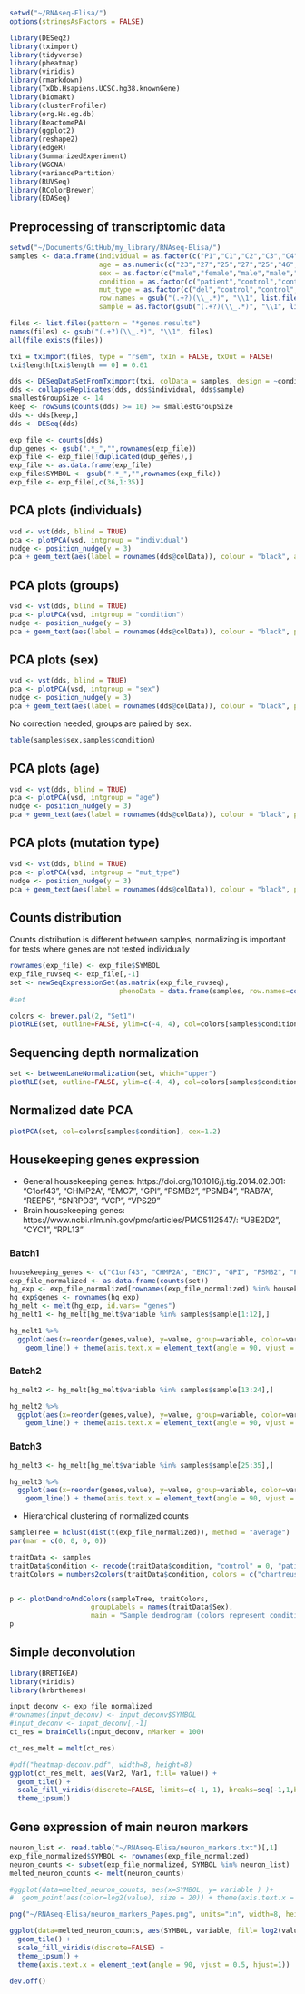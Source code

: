 ```r
setwd("~/RNAseq-Elisa/")
options(stringsAsFactors = FALSE)

library(DESeq2)
library(tximport)
library(tidyverse)
library(pheatmap)
library(viridis)
library(rmarkdown)
library(TxDb.Hsapiens.UCSC.hg38.knownGene)
library(biomaRt)
library(clusterProfiler)
library(org.Hs.eg.db)
library(ReactomePA)
library(ggplot2)
library(reshape2)
library(edgeR)
library(SummarizedExperiment)
library(WGCNA)
library(variancePartition)
library(RUVSeq)
library(RColorBrewer)
library(EDASeq)
```

## Preprocessing of transcriptomic data

```r
setwd("~/Documents/GitHub/my_library/RNAseq-Elisa/")
samples <- data.frame(individual = as.factor(c("P1","C1","C2","C3","C4","C5","C6","C7","Ed1","P1","P2","P4","P4","P5","P6","P8","P9","P11","P12","P14","C1","C2","P5","C3","C4","C5","C6","C7","Ed1","P6","P8","P9","P11","P12","P14")), 
                      age = as.numeric(c("23","27","25","27","25","46","50","9","25","23","14","10","10","5","39","4","10","29","7","17","27","25","5","27","25","46","50","9","25","39","4","10","29","7","17")),
                      sex = as.factor(c("male","female","male","male","female","female","male","male","female","male","female","female","female","male","male","female","male","female","female","male","female","male","male","male","female","female","male","male","female","male","female","male","female","female","male")), 
                      condition = as.factor(c("patient","control","control","control","control","control","control","control","patient","patient","patient","patient","patient","patient","patient","patient","patient","patient","patient","patient","control","control","patient","control","control","control","control","control","patient","patient","patient","patient","patient","patient","patient")),
                      mut_type = as.factor(c("del","control","control","control","control","control","control","control","point","del","del","del","del","del","del","del","del","point","point","point","control","control","del","control","control","control","control","control","point","del","del","del","point","point","point")),
                      row.names = gsub("(.+?)(\\_.*)", "\\1", list.files(pattern = "*genes.results")),
                      sample = as.factor(gsub("(.+?)(\\_.*)", "\\1", list.files(pattern = "*genes.results"))))

files <- list.files(pattern = "*genes.results")
names(files) <- gsub("(.+?)(\\_.*)", "\\1", files)
all(file.exists(files))

txi = tximport(files, type = "rsem", txIn = FALSE, txOut = FALSE)
txi$length[txi$length == 0] = 0.01

dds <- DESeqDataSetFromTximport(txi, colData = samples, design = ~condition)
dds <- collapseReplicates(dds, dds$individual, dds$sample)
smallestGroupSize <- 14
keep <- rowSums(counts(dds) >= 10) >= smallestGroupSize
dds <- dds[keep,]
dds <- DESeq(dds)

exp_file <- counts(dds)
dup_genes <- gsub(".*_","",rownames(exp_file))
exp_file <- exp_file[!duplicated(dup_genes),]
exp_file <- as.data.frame(exp_file)
exp_file$SYMBOL <- gsub(".*_","",rownames(exp_file))
exp_file <- exp_file[,c(36,1:35)]
```

## PCA plots (individuals)

```r
vsd <- vst(dds, blind = TRUE)
pca <- plotPCA(vsd, intgroup = "individual")
nudge <- position_nudge(y = 3)
pca + geom_text(aes(label = rownames(dds@colData)), colour = "black", alpha = 0.5, position = nudge)
```

## PCA plots (groups)

```r
vsd <- vst(dds, blind = TRUE)
pca <- plotPCA(vsd, intgroup = "condition")
nudge <- position_nudge(y = 3)
pca + geom_text(aes(label = rownames(dds@colData)), colour = "black", position = nudge)
```

## PCA plots (sex)

```r
vsd <- vst(dds, blind = TRUE)
pca <- plotPCA(vsd, intgroup = "sex")
nudge <- position_nudge(y = 3)
pca + geom_text(aes(label = rownames(dds@colData)), colour = "black", position = nudge)
```
No correction needed, groups are paired by sex.

```r
table(samples$sex,samples$condition)
```
## PCA plots (age)

```r
vsd <- vst(dds, blind = TRUE)
pca <- plotPCA(vsd, intgroup = "age")
nudge <- position_nudge(y = 3)
pca + geom_text(aes(label = rownames(dds@colData)), colour = "black", position = nudge)
```

## PCA plots (mutation type)

```r
vsd <- vst(dds, blind = TRUE)
pca <- plotPCA(vsd, intgroup = "mut_type")
nudge <- position_nudge(y = 3)
pca + geom_text(aes(label = rownames(dds@colData)), colour = "black", position = nudge)
```

## Counts distribution
Counts distribution is different between samples, normalizing is important for tests where genes are not tested individually

```r
rownames(exp_file) <- exp_file$SYMBOL
exp_file_ruvseq <- exp_file[,-1]
set <- newSeqExpressionSet(as.matrix(exp_file_ruvseq),
                           phenoData = data.frame(samples, row.names=colnames(exp_file_ruvseq)))
#set

colors <- brewer.pal(2, "Set1")
plotRLE(set, outline=FALSE, ylim=c(-4, 4), col=colors[samples$condition])
```
## Sequencing depth normalization

```r
set <- betweenLaneNormalization(set, which="upper")
plotRLE(set, outline=FALSE, ylim=c(-4, 4), col=colors[samples$condition])
```

## Normalized date PCA

```r
plotPCA(set, col=colors[samples$condition], cex=1.2)
```

## Housekeeping genes expression

- General housekeeping genes:
https://doi.org/10.1016/j.tig.2014.02.001: "C1orf43", "CHMP2A", "EMC7", "GPI", "PSMB2", "PSMB4", "RAB7A", "REEP5", "SNRPD3", "VCP", "VPS29"
- Brain housekeeping genes:
https://www.ncbi.nlm.nih.gov/pmc/articles/PMC5112547/: "UBE2D2", "CYC1", "RPL13"

### Batch1

```r
housekeeping_genes <- c("C1orf43", "CHMP2A", "EMC7", "GPI", "PSMB2", "PSMB4", "RAB7A", "REEP5", "SNRPD3", "VCP", "VPS29", "UBE2D2", "CYC1", "RPL13")
exp_file_normalized <- as.data.frame(counts(set))
hg_exp <- exp_file_normalized[rownames(exp_file_normalized) %in% housekeeping_genes,]
hg_exp$genes <- rownames(hg_exp)
hg_melt <- melt(hg_exp, id.vars= "genes")
hg_melt1 <- hg_melt[hg_melt$variable %in% samples$sample[1:12],]

hg_melt1 %>%
  ggplot(aes(x=reorder(genes,value), y=value, group=variable, color=variable)) +
    geom_line() + theme(axis.text.x = element_text(angle = 90, vjust = 0.5, hjust=1))
```

### Batch2

```r
hg_melt2 <- hg_melt[hg_melt$variable %in% samples$sample[13:24],]

hg_melt2 %>%
  ggplot(aes(x=reorder(genes,value), y=value, group=variable, color=variable)) +
    geom_line() + theme(axis.text.x = element_text(angle = 90, vjust = 0.5, hjust=1))
```

### Batch3

```r
hg_melt3 <- hg_melt[hg_melt$variable %in% samples$sample[25:35],]

hg_melt3 %>%
  ggplot(aes(x=reorder(genes,value), y=value, group=variable, color=variable)) +
    geom_line() + theme(axis.text.x = element_text(angle = 90, vjust = 0.5, hjust=1))
```
- Hierarchical clustering of normalized counts

```r
sampleTree = hclust(dist(t(exp_file_normalized)), method = "average")
par(mar = c(0, 0, 0, 0))

traitData <- samples
traitData$condition <- recode(traitData$condition, "control" = 0, "patient" = 1)
traitColors = numbers2colors(traitData$condition, colors = c("chartreuse3","indianred1"))


p <- plotDendroAndColors(sampleTree, traitColors,
                    groupLabels = names(traitData$Sex),
                    main = "Sample dendrogram (colors represent condition)")
p
```

## Simple deconvolution

```r
library(BRETIGEA)
library(viridis)
library(hrbrthemes)

input_deconv <- exp_file_normalized
#rownames(input_deconv) <- input_deconv$SYMBOL
#input_deconv <- input_deconv[,-1]
ct_res = brainCells(input_deconv, nMarker = 100)

ct_res_melt = melt(ct_res)

#pdf("heatmap-deconv.pdf", width=8, height=8)
ggplot(ct_res_melt, aes(Var2, Var1, fill= value)) + 
  geom_tile() +
  scale_fill_viridis(discrete=FALSE, limits=c(-1, 1), breaks=seq(-1,1,by=0.25)) +
  theme_ipsum()
```

## Gene expression of main neuron markers

```r
neuron_list <- read.table("~/RNAseq-Elisa/neuron_markers.txt")[,1]
exp_file_normalized$SYMBOL <- rownames(exp_file_normalized)
neuron_counts <- subset(exp_file_normalized, SYMBOL %in% neuron_list)
melted_neuron_counts <- melt(neuron_counts)

#ggplot(data=melted_neuron_counts, aes(x=SYMBOL, y= variable ) )+ 
#  geom_point(aes(color=log2(value), size = 20)) + theme(axis.text.x = element_text(angle = 90, #vjust = 0.5, hjust=1))

png("~/RNAseq-Elisa/neuron_markers_Papes.png", units="in", width=8, height=6, res=800)

ggplot(data=melted_neuron_counts, aes(SYMBOL, variable, fill= log2(value))) + 
  geom_tile() +
  scale_fill_viridis(discrete=FALSE) +
  theme_ipsum() + 
  theme(axis.text.x = element_text(angle = 90, vjust = 0.5, hjust=1))

dev.off()
```
